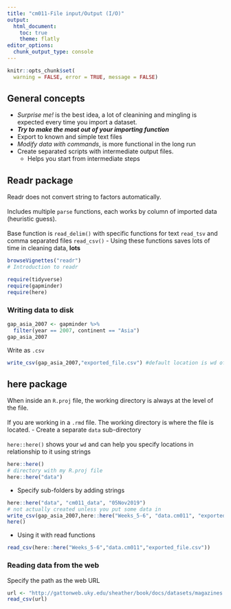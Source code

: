 ```yaml
---
title: "cm011-File input/Output (I/O)"
output: 
  html_document:
    toc: true
    theme: flatly
editor_options: 
  chunk_output_type: console
---
```


```r
knitr::opts_chunk$set(
  warning = FALSE, error = TRUE, message = FALSE)
```

## General concepts

- _Surprise me!_ is the best idea, a lot of cleanining and mingling is expected every time you import a dataset.
- **_Try to make the most out of your importing function_**
- Export to known and simple text files
- _Modify data with commands_, is more functional in the long run
- Create separated scripts with intermediate output files.
    + Helps you start from intermediate steps

## Readr package

Readr does not convert string to factors automatically.\
\
Includes multiple `parse` functions, each works by column of imported data (heuristic guess).\
\
Base function is `read_delim()` with specific functions for text `read_tsv` and comma separated files `read_csv()`
- Using these functions saves lots of time in cleaning data, **lots**

```r
browseVignettes("readr")
# Introduction to readr
```

```r
require(tidyverse)
require(gapminder)
require(here)
```

### Writing data to disk

```r
gap_asia_2007 <- gapminder %>% 
  filter(year == 2007, continent == "Asia")
gap_asia_2007
```

Write as `.csv`
```r
write_csv(gap_asia_2007,"exported_file.csv") #default location is wd of .rmd file

```

## **here** package

When inside an `R.proj` file, the working directory is always at the level of the file.\
\
If you are working in a `.rmd` file. The working directory is where the file is located.
- Create a separate `data` sub-directory\
\
`here::here()` shows your `wd` and can help you specify locations in relationship to it using strings

```r
here::here()
# directory with my R.proj file
here::here("data")
```

- Specify sub-folders by adding strings 
```r
here::here("data", "cm011_data", "05Nov2019")
# not actually created unless you put some data in
write_csv(gap_asia_2007,here::here("Weeks_5-6", "data.cm011", "exported_file.csv"))
here()
```

- Using it with read functions
```r
read_csv(here::here("Weeks_5-6","data.cm011","exported_file.csv"))
```

### Reading data from the web

Specify the path as the web URL
```r
url <- "http://gattonweb.uky.edu/sheather/book/docs/datasets/magazines.csv"
read_csv(url)
```

